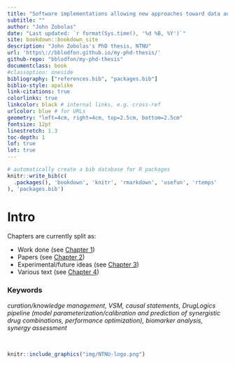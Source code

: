 ```yaml
---
title: "Software implementations allowing new approaches toward data analysis, modeling and curation of biological knowledge for Systems Medicine"
subtitle: ""
author: "John Zobolas"
date: "Last updated: `r format(Sys.time(), '%d %B, %Y')`"
site: bookdown::bookdown_site
description: "John Zobolas's PhD thesis, NTNU"
url: 'https\://bblodfon.github.io/my-phd-thesis/'
github-repo: "bblodfon/my-phd-thesis"
documentclass: book
#classoption: oneside
bibliography: ["references.bib", "packages.bib"]
biblio-style: apalike
link-citations: true
colorlinks: true
linkcolor: black # internal links, e.g. cross-ref
urlcolor: blue # for URLs
geometry: "left=4cm, right=4cm, top=2.5cm, bottom=2.5cm"
fontsize: 12pt
linestretch: 1.3
toc-depth: 1
lof: true
lot: true
---
```


```r
# automatically create a bib database for R packages
knitr::write_bib(c(
  .packages(), 'bookdown', 'knitr', 'rmarkdown', 'usefun', 'rtemps'
), 'packages.bib')
```

# Intro {-}

Chapters are currently split as:

- Work done (see [Chapter 1](#phd-work)) 
- Papers (see [Chapter 2](#phd-papers))
- Experimental/future ideas (see [Chapter 3](#phd-ideas))
- Various text (see [Chapter 4](#text))

### Keywords {-}

:::{.blue-box}
*curation/knowledge management, VSM, causal statements, DrugLogics pipeline 
(model parameterization/calibration and prediction of synergistic drug combinations, performance optimization), biomarker analysis, synergy assessment*
:::
<br>

```r
knitr::include_graphics("img/NTNU-logo.png")
```
